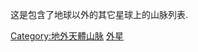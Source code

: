这是包含了地球以外的其它星球上的山脉列表.

[[Category:地外天體山脉|Category:地外天體山脉]]
[[Category:山脉列表|外星]]
{{DEFAULTSORT:外星山脉}}